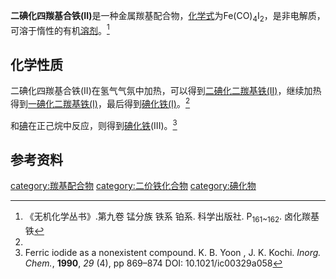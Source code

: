 {{chembox
| verifiedrevid = 
|   Name = 二碘化四羰基合铁(II)
|   ImageFile = FeI2(CO)4.svg
|   ImageName = 
|   OtherNames = 碘化四羰基合铁
| Section1 = {{Chembox Identifiers
|   ChemSpiderID_Ref = {{chemspidercite|correct|chemspider}}
| ChemSpiderID = 
| PubChem =
| InChI =
| InChIKey =
| SMILES = 
| StdInChI_Ref = {{stdinchicite|correct|chemspider}}
| StdInChI =
| StdInChIKey_Ref = {{stdinchicite|correct|chemspider}}
| StdInChIKey = 
| CASNo = 14911-55-8
| CASNo_Ref = {{cascite|correct|CAS}}
  }}
| Section2 = {{Chembox Properties
|   Formula = Fe(CO)<sub>4</sub>I<sub>2</sub>
|   MolarMass = 421.697
|   Appearance = 红色
|   Density = 
|   MeltingPt = 
|   BoilingPt = 
|   Solvent = 
|   SolubleOther = 
  }}
| Section7 = {{Chembox Hazards
|  EUHazardSymbol =
|  RPhrases =
|  SPhrases =
|  FlashPt = 
|  pKa = 
|  pKb = 
|  EUClass =
|  EUIndex = 
|  MainHazards = 
|  NFPA-H = 
|  NFPA-F = 
|  NFPA-R = 
|  NFPA-O = 
|  RSPhrases = 
|  Autoignition = 
|  ExploLimits = 
|  PEL = 
  }}
| Section8 = {{Chembox Related
|   Function = 
|   OtherFunctn = 
|   OtherAnions =
|   OtherCations = 
|   OtherCpds = 
  }}
}}
'''二碘化四羰基合铁(II)'''是一种金属羰基配合物，[[化学式|化学式]]为Fe(CO)<sub>4</sub>I<sub>2</sub>，是非电解质，可溶于惰性的有机[[溶剂|溶剂]]。<ref name=wj>《无机化学丛书》.第九卷 锰分族 铁系 铂系. 科学出版社. P<sub>161~162</sub>. 卤化羰基铁</ref>
==化学性质==
二碘化四羰基合铁(II)在氢气气氛中加热，可以得到[[二碘化二羰基铁(II)|二碘化二羰基铁(II)]]，继续加热得到[[一碘化二羰基铁(I)|一碘化二羰基铁(I)]]，最后得到[[碘化铁(I)|碘化铁(I)]]。<ref name=wj />

和[[碘|碘]]在正己烷中反应，则得到[[碘化铁|碘化铁]](III)。<ref name=ferric>Ferric iodide as a nonexistent compound. K. B. Yoon , J. K. Kochi. ''Inorg. Chem.'', '''1990''', ''29'' (4), pp 869–874 DOI: 10.1021/ic00329a058</ref>

==参考资料==
{{reflist}}
[[category:羰基配合物|category:羰基配合物]]
[[category:二价铁化合物|category:二价铁化合物]]
[[category:碘化物|category:碘化物]]